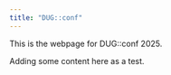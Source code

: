 ```yaml
---
title: "DUG::conf"
---
```


This is the webpage for DUG::conf 2025. 

Adding some content here as a test. 